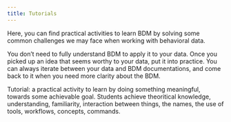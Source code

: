```yaml
---
title: Tutorials
---
```


Here, you can find practical activities to learn BDM by solving some common challenges we may face when working with behavioral data.

You don’t need to fully understand BDM to apply it to your data. Once you picked up an idea that seems worthy to your data, put it into practice. You can always iterate between your data and BDM documentations, and come back to it when you need more clarity about the BDM.

Tutorial: a practical activity to learn by doing something meaningful, towards some achievable goal. Students achieve theoritical knowledge, understanding, familiarity, interaction between things, the names, the use of tools, workflows, concepts, commands.